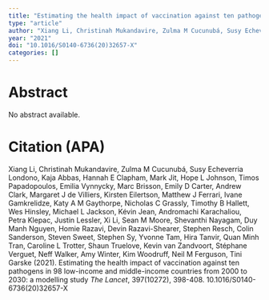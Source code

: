 ```yaml
---
title: "Estimating the health impact of vaccination against ten pathogens in 98 low-income and middle-income countries from 2000 to 2030: a modelling study"
type: "article"
author: "Xiang Li, Christinah Mukandavire, Zulma M Cucunubá, Susy Echeverria Londono, Kaja Abbas, Hannah E Clapham, Mark Jit, Hope L Johnson, Timos Papadopoulos, Emilia Vynnycky, Marc Brisson, Emily D Carter, Andrew Clark, Margaret J de Villiers, Kirsten Eilertson, Matthew J Ferrari, Ivane Gamkrelidze, Katy A M Gaythorpe, Nicholas C Grassly, Timothy B Hallett, Wes Hinsley, Michael L Jackson, Kévin Jean, Andromachi Karachaliou, Petra Klepac, Justin Lessler, Xi Li, Sean M Moore, Shevanthi Nayagam, Duy Manh Nguyen, Homie Razavi, Devin Razavi-Shearer, Stephen Resch, Colin Sanderson, Steven Sweet, Stephen Sy, Yvonne Tam, Hira Tanvir, Quan Minh Tran, Caroline L Trotter, Shaun Truelove, Kevin van Zandvoort, Stéphane Verguet, Neff Walker, Amy Winter, Kim Woodruff, Neil M Ferguson, Tini Garske"
year: "2021"
doi: "10.1016/S0140-6736(20)32657-X"
categories: []
---
```


# Abstract
No abstract available.

# Citation (APA)
Xiang Li, Christinah Mukandavire, Zulma M Cucunubá, Susy Echeverria Londono, Kaja Abbas, Hannah E Clapham, Mark Jit, Hope L Johnson, Timos Papadopoulos, Emilia Vynnycky, Marc Brisson, Emily D Carter, Andrew Clark, Margaret J de Villiers, Kirsten Eilertson, Matthew J Ferrari, Ivane Gamkrelidze, Katy A M Gaythorpe, Nicholas C Grassly, Timothy B Hallett, Wes Hinsley, Michael L Jackson, Kévin Jean, Andromachi Karachaliou, Petra Klepac, Justin Lessler, Xi Li, Sean M Moore, Shevanthi Nayagam, Duy Manh Nguyen, Homie Razavi, Devin Razavi-Shearer, Stephen Resch, Colin Sanderson, Steven Sweet, Stephen Sy, Yvonne Tam, Hira Tanvir, Quan Minh Tran, Caroline L Trotter, Shaun Truelove, Kevin van Zandvoort, Stéphane Verguet, Neff Walker, Amy Winter, Kim Woodruff, Neil M Ferguson, Tini Garske (2021). Estimating the health impact of vaccination against ten pathogens in 98 low-income and middle-income countries from 2000 to 2030: a modelling study *The Lancet*, 397(10272), 398-408. 10.1016/S0140-6736(20)32657-X

